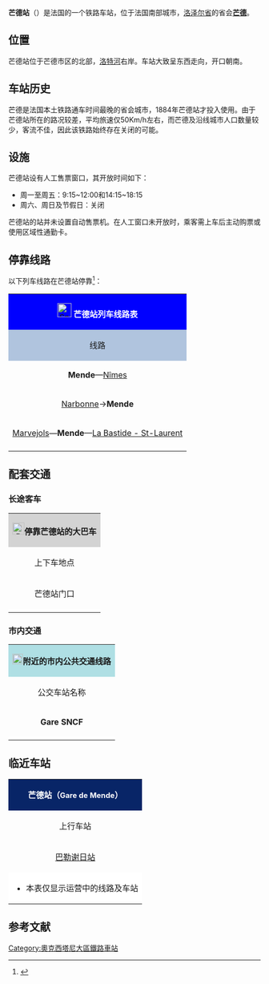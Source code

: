 {{Infobox station
| name          =[[File:Sncf-logo.svg|32x32px]]芒德站<br>{{lang|fr|Gare de Mende}}
| type          = [[法国铁路|法国铁路]]
| image = File:Gare mende1.jpg
|image_caption = 芒德站
| address       = {{FRA}}[[洛泽尔省|洛泽尔省]][[芒德|芒德]]
| latd          = 44
| latm          = 31
| lats          = 20
| latNS         = N
| longd         = 3
| longm         = 30
| longs         = 07
| longEW        = E
| operator = [[File:Sncf-logo.svg|32x32px]]
| coordinates_display = yes
| iso_region    = FR
| line          = 
* {{link-fr|莫纳斯蒂耶－拉巴斯蒂德铁路|Ligne du Monastier à La Bastide-Saint-Laurent-les-Bains}}
| platform      = 2
| tracks        = 2
| elevation = 722米
| opened        = 1884年5月3日
| rebuilt =
| status = 使用中
| closed        = 
| passengers= 约2.7万人次<ref>{{Cite web|url=https://ressources.data.sncf.com/explore/dataset/frequentation-gares/?sort=voyageurs_2014&q=mende|title=Fréquentation en gares|accessdate=2016-11-13|author=SNCF|date=|language=法语|publisher=SNCF Open Data|archive-date=2016-11-13|archive-url=https://web.archive.org/web/20161113182750/https://ressources.data.sncf.com/explore/dataset/frequentation-gares/?sort=voyageurs_2014&q=mende|dead-url=no}}</ref>
| pass_year= 2015年
| station_type = 客运车站
| connections = 
* 洛泽尔省城际客运
* CAR TER
* 芒德城市公共交通
| route_map =
| map_locator   = 
| note =
}}

'''芒德站'''（{{lang-fr|Gare de Mende}}）是法国的一个铁路车站，位于法国南部城市，[[洛泽尔省|洛泽尔省]]的省会'''[[芒德|芒德]]'''。

==位置==

芒德站位于芒德市区的北部，[[洛特河|洛特河]]右岸。车站大致呈东西走向，开口朝南。

==车站历史==

芒德是法国本土铁路通车时间最晚的省会城市，1884年芒德站才投入使用。由于芒德站所在的{{link-fr|莫纳斯蒂耶－拉巴斯蒂德铁路|Ligne du Monastier à La Bastide-Saint-Laurent-les-Bains}}路况较差，平均旅速仅50Km/h左右，而芒德及沿线城市人口数量较少，客流不佳，因此该铁路始终存在关闭的可能。

==设施==

芒德站设有人工售票窗口，其开放时间如下：

* 周一至周五：9:15~12:00和14:15~18:15
* 周六、周日及节假日：关闭

芒德站的站并未设置自动售票机。在人工窗口未开放时，乘客需上车后主动购票或使用区域性通勤卡。

== 停靠线路 ==

{{动态列表|最后更新时间：2016年6月28日。本章节内容仅供参考，不排除因施工或罢工而引发的临时性变更。欢迎修正和补充}}

以下列车线路在芒德站停靠<ref>{{Cite web|url=http://www.ter.sncf.com/languedoc-roussillon/gares/87783605/Mende/pratique|title=GARE MENDE|accessdate=2016-06-28|author=SNCF|date=|language=法语|publisher=TER Languedoc-Roussillon|archive-date=2016-06-19|archive-url=https://web.archive.org/web/20160619215538/http://www.ter.sncf.com/languedoc-roussillon/gares/87783605/Mende/pratique|dead-url=no}}</ref>：

{| class="wikitable mw-collapsible" 
|colspan="5" style="background:#0000FF" align="center" |[[File:Sncf-logo.svg|28x28px]] '''<font color=#FFFFFF>芒德站列车线路表</font>'''
|-
!style="background:#B0C4DE"| 线路
!style="background:#B0C4DE"|车种
!style="background:#B0C4DE"|上一站
!style="background:#B0C4DE"|下一站
!style="background:#B0C4DE"|大致运行频率{{noteTag|name=noteA}}
|-
|'''Mende'''—[[尼姆站|Nîmes]]
| rowspan="3" align="center"|'''[[法国大区列车|TER]]'''
|（起点）
|[[巴纽勒-沙德内站|Bagnols - Chadenet]]
|每天2趟左右
|-
|[[纳博讷站|Narbonne]]→'''Mende'''
|[[巴纽勒-沙德内站|Bagnols - Chadenet]]
|（终点）
|每天1趟{{noteTag|name=noteB}}
|-
|[[马尔弗若勒站|Marvejols]]—'''Mende'''—[[拉巴斯提德-圣洛朗莱班站|La Bastide - St-Laurent]]
|[[巴勒谢日站|Balsièges]]
|[[巴纽勒-沙德内站|Bagnols - Chadenet]]
|每天2趟左右
|-
|colspan="5" style="background:#FFFFFF"|{{noteFoot|1=
{{noteTag|name=noteA|1=在本栏中，往返1次为"1趟"；除特别标明外，其数据仅工作日有效，周末及节假日列车数量可能会减少}}
{{noteTag|name=noteB|1=该次列车仅每周一至五运行，其余时段需要在[[尼姆站|尼姆站]]进行换乘}}
}}
|}

==配套交通==
===长途客车===

{| class="wikitable mw-collapsible" 
|colspan="3" align="center" style="background:#D3D3D3" |[[File:BSicon_BUS.svg|24x24px]]'''停靠芒德站的大巴车'''
|-
!align="center" |上下车地点
!align="center" |运营单位
!align="center" |主要目的地{{noteTag|name=noteA}}
|-
| rowspan="2" align="center" |芒德站门口
|align="center" |{{link-fr|洛泽尔省城际客运|Réseau interurbain de la Lozère}}<br>[https://web.archive.org/web/20150415175026/http://lozere.fr/sites/default/files/upload/03-amenagement-du-territoire/deplacements-et-routes/documents/guide_transport-ok_v2.pdf Transports en Lozère]
|
*与SNCF联运{{noteTag|name=noteB|1=其车票可与SNCF的同线路车票通用}}：[[克莱蒙费朗|克莱蒙费朗]]、[[勒皮昂瓦莱站|勒皮]]、[[马尔弗约勒|马尔弗约勒]]、[[圣谢利达普谢_(洛泽尔省)|圣谢利达普谢勒]]
*其它线路：[[弗洛拉克|弗洛拉克]]、[[维莱福尔_(洛泽尔省)|维勒福尔]]{{noteTag|name=noteC}}
|-
|align="center" |CAR<BR>[[SNCF|SNCF]]
|[[拉巴斯提德-圣洛朗莱班站|La Bastide - St-Laurent]]（''当某条铁路线施工或罢工时，SNCF可能会提供途径该线路沿途站点的大巴车''{{noteTag|name=noteB}}）
|-
|colspan="3" style="background:#FFFFFF"|{{noteFoot|1=
{{noteTag|name=noteA|1=本栏不包括可以联程中转前往的目的地}}
{{noteTag|name=noteB|1=其车票可与SNCF的同线路车票通用}}
{{noteTag|name=noteC|1=部分城际客运线路仅周一至五开行}}
}}
|}

===市内交通===

{| class="wikitable mw-collapsible" 
|colspan="3" align="center" style="background:#AFDFE4"|[[File:Bus-logo.svg|21x21px]]'''附近的市内公共交通线路'''
|-
!align="center" |公交车站名称
!align="center" |位置
!align="center" |停靠线路{{noteTag|name=noteA}}<ref>{{Cite web|url=http://www.mende.fr/images/stories/cadre_de_vie/documents/tum-ete16.pdf|title=Guide Bus Été 2016|accessdate=2016-06-28|author=mende.fr|date=|language=法语|publisher= }}</ref>
|-
|'''Gare SNCF'''
|芒德站门口
|周一至五：1路；周六：3路
|-
|colspan="3" style="background:#FFFFFF"|{{noteFoot|1=
{{noteTag|name=noteA|1=芒德市区内的所有公交线路在周日及节假日均停运}}
}}
|}

==临近车站==

{|class="wikitable mw-collapsible" style="margin: 0 auto; width:42em;"
|colspan="3" style="background:#082567" align="center"|<font color=#FFFFFF>'''芒德站（<span style="font-size:11pt;">Gare de Mende</span>）'''</font>
|-
!上行车站
!线路
!下行车站
|-
|align="center" |[[巴勒谢日站|巴勒谢日站]]
|align="center" |'''{{link-fr|莫纳斯蒂耶－拉巴斯蒂德铁路|Ligne du Monastier à La Bastide-Saint-Laurent-les-Bains}}'''
|align="center" |[[巴纽勒-沙德内站|巴纽勒-沙德内站]]
|-
|colspan="3" style="background:#FFFFFF"|
*本表仅显示运营中的线路及车站
|}

== 参考文献 ==
{{Reflist}}

{{法国主要火车站列表}}

[[Category:奧克西塔尼大區鐵路車站|Category:奧克西塔尼大區鐵路車站]]